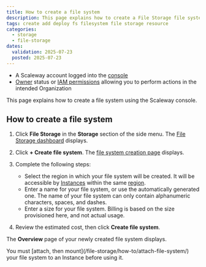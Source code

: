 ```yaml
---
title: How to create a file system
description: This page explains how to create a File Storage file system using the Scaleway console. 
tags: create add deploy fs filesystem file storage resource
categories:
  - storage
  - file-storage
dates:
  validation: 2025-07-23
  posted: 2025-07-23
---
```


<Requirements />

- A Scaleway account logged into the [console](https://account.scaleway.com/?service=elements)
- [Owner](/iam/concepts/#owner) status or [IAM permissions](/iam/concepts/#permission) allowing you to perform actions in the intended Organization

This page explains how to create a file system using the Scaleway console.

## How to create a file system

1. Click **File Storage** in the **Storage** section of the side menu. The [File Storage dashboard](https://console.scaleway.com/file-storage/) displays.

2. Click **+ Create file system**. The [file system creation page](https://console.scaleway.com//file-storage/file-storage/create) displays.

3. Complete the following steps:
    - Select the region in which your file system will be created. It will be accessible by [Instances](/instances/) within the same [region](/file-storage/concepts/#region).
    - Enter a name for your file system, or use the automatically generated one. The name of your file system can only contain alphanumeric characters, spaces, and dashes.
    - Enter a size for your file system. Billing is based on the size provisioned here, and not actual usage.

4. Review the estimated cost, then click **Create file system**.

The **Overview** page of your newly created file system displays.

<Message type="note">
You must [attach, then mount](/file-storage/how-to/attach-file-system/) your file system to an Instance before using it.
</Message>
